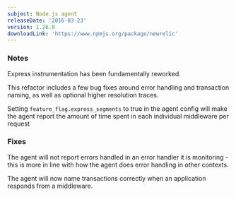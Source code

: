 ```yaml
---
subject: Node.js agent
releaseDate: '2016-03-23'
version: 1.26.0
downloadLink: 'https://www.npmjs.org/package/newrelic'
---
```


### Notes

Express instrumentation has been fundamentally reworked.

This refactor includes a few bug fixes around error handling and transaction naming, as well as optional higher resolution traces.

Setting `feature_flag.express_segments` to true in the agent config will make the agent report the amount of time spent in each individual middleware per request

### Fixes

The agent will not report errors handled in an error handler it is monitoring - this is more in line with how the agent does error handling in other contexts.

The agent will now name transactions correctly when an application responds from a middleware.
